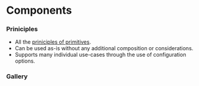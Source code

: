 
<Meta title="Components/Overview" />

# Components

### Priniciples

- All the [priniciples of primitives](/docs/primitives-overview--docs#priniciples).
- Can be used as-is without any additional composition or considerations.
- Supports many individual use-cases through the use of configuration options.

### Gallery

<Grid>
    <Example stories={ ButtonStories }/>
    <Example stories={ CalendarStories }/>
    <Example stories={ CardStories }/>
    <Example stories={ CheckboxStories }/>
    <Example stories={ ComboboxStories }/>
    <Example stories={ DialogStories }/>
    <Example stories={ DisclosureStories }/>
    <Example stories={ MenuStories }/>
    <Example stories={ PaginationStories }/>
</Grid>